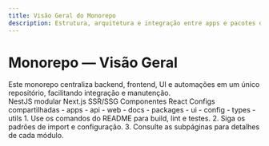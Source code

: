```yaml
---
title: Visão Geral do Monorepo
description: Estrutura, arquitetura e integração entre apps e pacotes do monorepo.
---
```


# Monorepo — Visão Geral

<Aside type="tip" title="O que é?" icon="star">Este monorepo centraliza backend, frontend, UI e automações em um único repositório, facilitando integração e manutenção.</Aside>

<CardGrid>
  <Card title="Backend (api)" icon="server">NestJS modular</Card>
  <Card title="Frontend (web)" icon="globe">Next.js SSR/SSG</Card>
  <Card title="UI" icon="component">Componentes React</Card>
  <Card title="Config" icon="settings">Configs compartilhadas</Card>
</CardGrid>

<FileTree>
- apps
  - api
  - web
  - docs
- packages
  - ui
  - config
  - types
  - utils
</FileTree>

<Steps>
1. Use os comandos do README para build, lint e testes.
2. Siga os padrões de import e configuração.
3. Consulte as subpáginas para detalhes de cada módulo.
</Steps>
